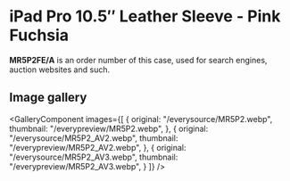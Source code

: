 
# iPad Pro 10.5″ Leather Sleeve - Pink Fuchsia

<Callout type='info' emoji='👉🏻'>**MR5P2FE/A** is an order number of this case, used for search engines, auction websites and such.</Callout>

## Image gallery

<GalleryComponent
    images={[
      {
        original: "/everysource/MR5P2.webp",
        thumbnail: "/everypreview/MR5P2.webp",
      },
      {
        original: "/everysource/MR5P2_AV2.webp",
        thumbnail: "/everypreview/MR5P2_AV2.webp",
      },
      {
        original: "/everysource/MR5P2_AV3.webp",
        thumbnail: "/everypreview/MR5P2_AV3.webp",
      }
    ]}
  />
